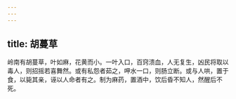 ```yaml
---
---
---
```

title: 胡蔓草
---



岭南有胡蔓草，叶如麻，花黄而小。一叶入口，百窍溃血，人无复生，凶民将取以毒人，则招摇若喜舞然。或有私怨者茹之，呷水一口，则肠立断。或与人哄，置于食，以毙其亲，诬以人命者有之。制为麻药，置酒中，饮后昏不知人，然醒后不死。